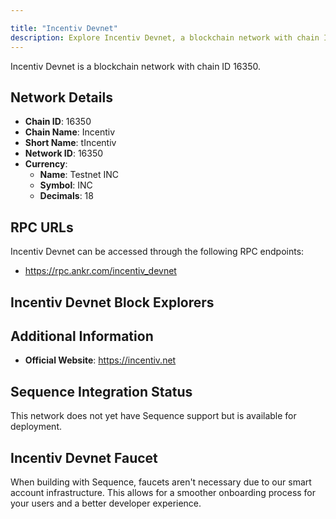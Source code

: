 ```yaml
---

title: "Incentiv Devnet"
description: Explore Incentiv Devnet, a blockchain network with chain ID 16350. Learn about its native currency, Testnet INC, and how to interact with the network.
---
```




Incentiv Devnet is a blockchain network with chain ID 16350.

## Network Details

- **Chain ID**: 16350
- **Chain Name**: Incentiv
- **Short Name**: tIncentiv
- **Network ID**: 16350
- **Currency**: 
  - **Name**: Testnet INC
  - **Symbol**: INC
  - **Decimals**: 18

## RPC URLs

Incentiv Devnet can be accessed through the following RPC endpoints:

- https://rpc.ankr.com/incentiv_devnet

## Incentiv Devnet Block Explorers



## Additional Information

- **Official Website**: https://incentiv.net

## Sequence Integration Status

This network does not yet have Sequence support but is available for deployment.

## Incentiv Devnet Faucet

When building with Sequence, faucets aren't necessary due to our smart account infrastructure. This allows for a smoother onboarding process for your users and a better developer experience.
